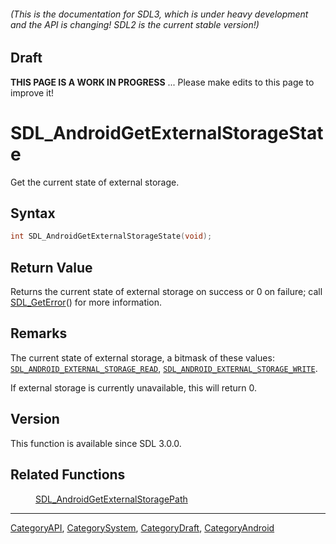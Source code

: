 ====== (This is the documentation for SDL3, which is under heavy development and the API is changing! SDL2 is the current stable version!) ======

== Draft ==

'''THIS PAGE IS A WORK IN PROGRESS''' ... Please make edits to this page to improve it!


<!-- #*^*^*^*^*See https://wiki.libsdl.org/SGFunctions for details on editing this page*^*^*^*^* -->
= SDL_AndroidGetExternalStorageState =

Get the current state of external storage.

== Syntax ==

<syntaxhighlight lang='c'>
int SDL_AndroidGetExternalStorageState(void);
</syntaxhighlight>

== Return Value ==

Returns the current state of external storage on success or 0 on failure;
call [[SDL_GetError]]() for more information.

== Remarks ==

The current state of external storage, a bitmask of these values:
<code>[[SDL_ANDROID_EXTERNAL_STORAGE_READ]]</code>,
<code>[[SDL_ANDROID_EXTERNAL_STORAGE_WRITE]]</code>.

If external storage is currently unavailable, this will return 0.

== Version ==

This function is available since SDL 3.0.0.

== Related Functions ==

:[[SDL_AndroidGetExternalStoragePath]]

----
[[CategoryAPI]], [[CategorySystem]], [[CategoryDraft]], [[CategoryAndroid]]
<!-- #See the Style Guide for instructions on editing the footer. -->



